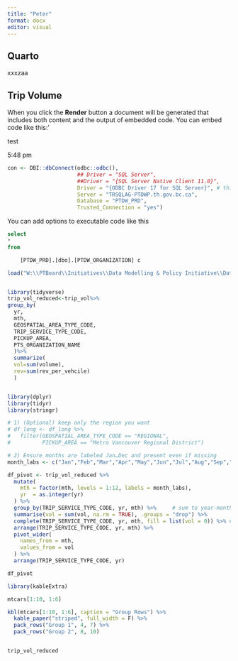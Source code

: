 ```yaml
---
title: "Peter"
format: docx
editor: visual
---
```


## Quarto

xxxzaa

## Trip Volume

When you click the **Render** button a document will be generated that includes both content and the output of embedded code. You can embed code like this:'

test

5:48 pm

```r

con <- DBI::dbConnect(odbc::odbc(),
                      ## Driver = "SQL Server",
                      ##Driver = "{SQL Server Native Client 11.0}",
                      Driver = "{ODBC Driver 17 for SQL Server}", # this driver works better; it needs to be installed
                      Server = "TRSQLAG-PTDWP.th.gov.bc.ca",
                      Database = "PTDW_PRD",
                      Trusted_Connection = "yes")


```

You can add options to executable code like this

```sql
 
select 
*
from 

	[PTDW_PRD].[dbo].[PTDW_ORGANIZATION] c

```

```r


load("W:\\PTBoard\\Initiatives\\Data Modelling & Policy Initiative\\Data Economic Modelling Projects\\2023_011_Indicators\\src\\trip_volume\\3_trip_volume_cube.Rda")


library(tidyverse)
trip_vol_reduced<-trip_vol%>%
group_by(
  yr, 
  mth, 
  GEOSPATIAL_AREA_TYPE_CODE,
  TRIP_SERVICE_TYPE_CODE, 
  PICKUP_AREA,  
  PTS_ORGANIZATION_NAME
  )%>%
  summarize(
  vol=sum(volume),
  rev=sum(rev_per_vehcile)
  ) 


library(dplyr)
library(tidyr)
library(stringr)

# 1) (Optional) keep only the region you want
# df_long <- df_long %>%
#   filter(GEOSPATIAL_AREA_TYPE_CODE == "REGIONAL",
#          PICKUP_AREA == "Metro Vancouver Regional District")

# 2) Ensure months are labeled Jan…Dec and present even if missing
month_labs <- c("Jan","Feb","Mar","Apr","May","Jun","Jul","Aug","Sep","Oct","Nov","Dec")

df_pivot <- trip_vol_reduced %>%
  mutate(
    mth = factor(mth, levels = 1:12, labels = month_labs),
    yr  = as.integer(yr)
  ) %>%
  group_by(TRIP_SERVICE_TYPE_CODE, yr, mth) %>%     # sum to year-month-service
  summarise(vol = sum(vol, na.rm = TRUE), .groups = "drop") %>%
  complete(TRIP_SERVICE_TYPE_CODE, yr, mth, fill = list(vol = 0)) %>% # fill missing months
  arrange(TRIP_SERVICE_TYPE_CODE, yr, mth) %>%
  pivot_wider(
    names_from = mth,
    values_from = vol
  ) %>%
  arrange(TRIP_SERVICE_TYPE_CODE, yr)

df_pivot


```


```r
library(kableExtra)

mtcars[1:10, 1:6]

kbl(mtcars[1:10, 1:6], caption = "Group Rows") %>%
  kable_paper("striped", full_width = F) %>%
  pack_rows("Group 1", 4, 7) %>%
  pack_rows("Group 2", 8, 10)


trip_vol_reduced

```



